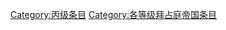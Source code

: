 {{catmore1|[[维基专题:拜占庭帝国|维基专题:拜占庭帝国]]}}
{{Articles by Quality|topic=拜占庭帝国|project=拜占庭帝国|format=toc}}
{{emptycat}}

[[Category:丙级条目|Category:丙级条目]]
[[Category:各等级拜占庭帝国条目|Category:各等级拜占庭帝国条目]]